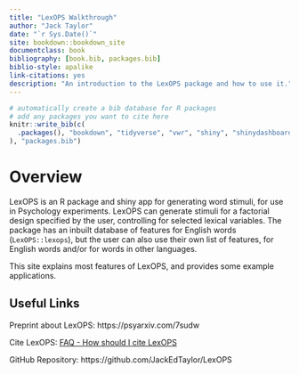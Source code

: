 ```yaml
--- 
title: "LexOPS Walkthrough"
author: "Jack Taylor"
date: "`r Sys.Date()`"
site: bookdown::bookdown_site
documentclass: book
bibliography: [book.bib, packages.bib]
biblio-style: apalike
link-citations: yes
description: "An introduction to the LexOPS package and how to use it."
---
```


```r
# automatically create a bib database for R packages
# add any packages you want to cite here
knitr::write_bib(c(
  .packages(), "bookdown", "tidyverse", "vwr", "shiny", "shinydashboard", "plotly"
), "packages.bib")

```

# Overview {-}

LexOPS is an R package and shiny app for generating word stimuli, for use in Psychology experiments. LexOPS can generate stimuli for a factorial design specified by the user, controlling for selected lexical variables. The package has an inbuilt database of features for English words (`LexOPS::lexops`), but the user can also use their own list of features, for English words and/or for words in other languages.

This site explains most features of LexOPS, and provides some example applications.

## Useful Links {-}

<i class="fa fa-file-pdf-o"></i> Preprint about LexOPS: https://psyarxiv.com/7sudw

<i class="fa fa-quote-left"></i> Cite LexOPS: [FAQ - How should I cite LexOPS](faq.html#how-should-i-cite-lexops)

<i class="fa fa-github"></i> GitHub Repository: https://github.com/JackEdTaylor/LexOPS

